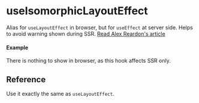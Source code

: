 # useIsomorphicLayoutEffect

Alias for `useLayoutEffect` in browser, but for `useEffect` at server side. Helps to avoid warning
shown during SSR.
[Read Alex Reardon's article](https://medium.com/@alexandereardon/uselayouteffect-and-ssr-192986cdcf7a)

#### Example

There is nothing to show in browser, as this hook affects SSR only.

## Reference

Use it exactly the same as `useLayoutEffect`.
